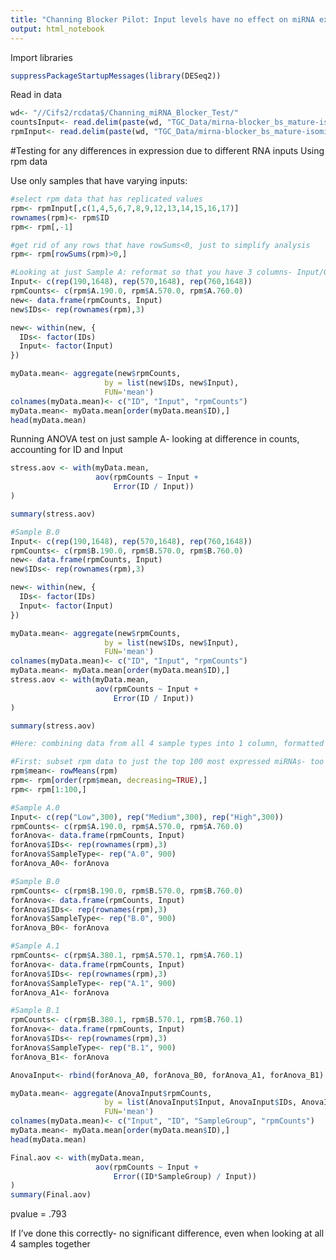 ---
title: "Channing Blocker Pilot: Input levels have no effect on miRNA expression"
output: html_notebook
---

Import libraries
```{r}
suppressPackageStartupMessages(library(DESeq2))
```

Read in data
```{r}
wd<- "//Cifs2/rcdata$/Channing_miRNA_Blocker_Test/"
countsInput<- read.delim(paste(wd, "TGC_Data/mirna-blocker_bs_mature-isomirs_raw.txt", sep =""))
rpmInput<- read.delim(paste(wd, "TGC_Data/mirna-blocker_bs_mature-isomirs_rpm.txt", sep =""))
```


#Testing for any differences in expression due to different RNA inputs
Using rpm data

Use only samples that have varying inputs:
```{r}
#select rpm data that has replicated values
rpm<- rpmInput[,c(1,4,5,6,7,8,9,12,13,14,15,16,17)]
rownames(rpm)<- rpm$ID
rpm<- rpm[,-1]

#get rid of any rows that have rowSums<0, just to simplify analysis
rpm<- rpm[rowSums(rpm)>0,]
```

```{r}
#Looking at just Sample A: reformat so that you have 3 columns- Input/Gene/Counts
Input<- c(rep(190,1648), rep(570,1648), rep(760,1648))
rpmCounts<- c(rpm$A.190.0, rpm$A.570.0, rpm$A.760.0)
new<- data.frame(rpmCounts, Input)
new$IDs<- rep(rownames(rpm),3)

new<- within(new, {
  IDs<- factor(IDs)
  Input<- factor(Input)
})

myData.mean<- aggregate(new$rpmCounts,
                     by = list(new$IDs, new$Input),
                     FUN='mean')
colnames(myData.mean)<- c("ID", "Input", "rpmCounts")
myData.mean<- myData.mean[order(myData.mean$ID),]
head(myData.mean)
```

Running ANOVA test on just sample A- looking at difference in counts, accounting for ID and Input
```{r}
stress.aov <- with(myData.mean,
                   aov(rpmCounts ~ Input +
                       Error(ID / Input))
)

summary(stress.aov)
```

```{r}
#Sample B.0
Input<- c(rep(190,1648), rep(570,1648), rep(760,1648))
rpmCounts<- c(rpm$B.190.0, rpm$B.570.0, rpm$B.760.0)
new<- data.frame(rpmCounts, Input)
new$IDs<- rep(rownames(rpm),3)

new<- within(new, {
  IDs<- factor(IDs)
  Input<- factor(Input)
})

myData.mean<- aggregate(new$rpmCounts,
                     by = list(new$IDs, new$Input),
                     FUN='mean')
colnames(myData.mean)<- c("ID", "Input", "rpmCounts")
myData.mean<- myData.mean[order(myData.mean$ID),]
stress.aov <- with(myData.mean,
                   aov(rpmCounts ~ Input +
                       Error(ID / Input))
)

summary(stress.aov)
```

```{r}
#Here: combining data from all 4 sample types into 1 column, formatted as above, with 1 extra column denoting sample type

#First: subset rpm data to just the top 100 most expressed miRNAs- too large a vector to look at all
rpm$mean<- rowMeans(rpm)
rpm<- rpm[order(rpm$mean, decreasing=TRUE),]
rpm<- rpm[1:100,]

#Sample A.0
Input<- c(rep("Low",300), rep("Medium",300), rep("High",300))
rpmCounts<- c(rpm$A.190.0, rpm$A.570.0, rpm$A.760.0)
forAnova<- data.frame(rpmCounts, Input)
forAnova$IDs<- rep(rownames(rpm),3)
forAnova$SampleType<- rep("A.0", 900)
forAnova_A0<- forAnova

#Sample B.0
rpmCounts<- c(rpm$B.190.0, rpm$B.570.0, rpm$B.760.0)
forAnova<- data.frame(rpmCounts, Input)
forAnova$IDs<- rep(rownames(rpm),3)
forAnova$SampleType<- rep("B.0", 900)
forAnova_B0<- forAnova

#Sample A.1
rpmCounts<- c(rpm$A.380.1, rpm$A.570.1, rpm$A.760.1)
forAnova<- data.frame(rpmCounts, Input)
forAnova$IDs<- rep(rownames(rpm),3)
forAnova$SampleType<- rep("A.1", 900)
forAnova_A1<- forAnova

#Sample B.1
rpmCounts<- c(rpm$B.380.1, rpm$B.570.1, rpm$B.760.1)
forAnova<- data.frame(rpmCounts, Input)
forAnova$IDs<- rep(rownames(rpm),3)
forAnova$SampleType<- rep("B.1", 900)
forAnova_B1<- forAnova

AnovaInput<- rbind(forAnova_A0, forAnova_B0, forAnova_A1, forAnova_B1)

myData.mean<- aggregate(AnovaInput$rpmCounts,
                     by = list(AnovaInput$Input, AnovaInput$IDs, AnovaInput$SampleType),
                     FUN='mean')
colnames(myData.mean)<- c("Input", "ID", "SampleGroup", "rpmCounts")
myData.mean<- myData.mean[order(myData.mean$ID),]
head(myData.mean)
```

```{r}
Final.aov <- with(myData.mean,
                   aov(rpmCounts ~ Input +
                       Error((ID*SampleGroup) / Input))
)
summary(Final.aov)
```
pvalue = .793

If I've done this correctly- no significant difference, even when looking at all 4 samples together